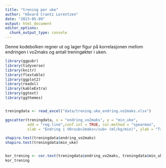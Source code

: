 ```yaml
---
title: "trening per uke"
author: "Håvard Crantz Lorentzen"
date: "2023-05-09"
output: html_document
editor_options: 
  chunk_output_type: console
---
```

Denne kodebolken regner ut og lager figur på korrelasjonen mellom endringen i
vo2maks og antall treningøkter i uken.
```r
library(ggpubr)
library(tidyverse)
library(knitr)
library(flextable)
library(ggplot2)
library(readxl)
library(kableExtra)
library(ggtext)
library(ggthemes)


treningdata <- read_excel("data/trening.uke_endring.vo2maks.xlsx")

ggscatter(treningdata, x = "endring_vo2maks", y = "min_uke",
          add = "reg.line",conf.int = TRUE, cor.method = "spearman",
          xlab = "Endring i VO<sub>2maks</sub> (ml/kg/min)", ylab = "Trening/uke (min)") + theme_clean(base_size = 17) + theme(axis.title.x = element_markdown(size = 15))

shapiro.test(treningdata$endring_vo2maks)
shapiro.test(treningdata$min_uke)


kor_trening <- cor.test(treningdata$endring_vo2maks, treningdata$min_uke,  method = "spearman")
kor_trening



```

